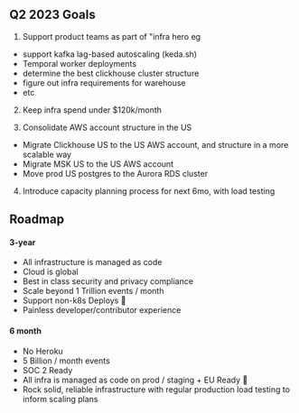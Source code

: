 ## Q2 2023 Goals

1. Support product teams as part of "infra hero
  eg
  - support kafka lag-based autoscaling (keda.sh)
  - Temporal worker deployments
  - determine the best clickhouse cluster structure
  - figure out infra requirements for warehouse
  - etc

2. Keep infra spend under $120k/month

3. Consolidate AWS account structure in the US
  - Migrate Clickhouse US to the US AWS account, and structure in a more scalable way
  - Migrate MSK US to the US AWS account
  - Move prod US postgres to the Aurora RDS cluster

4. Introduce capacity planning process for next 6mo, with load testing


## Roadmap

#### 3-year

- All infrastructure is managed as code
- Cloud is global
- Best in class security and privacy compliance
- Scale beyond 1 Trillion events / month
- Support non-k8s Deploys 🤖
- Painless developer/contributor experience

#### 6 month

- No Heroku
- 5 Billion / month events
- SOC 2 Ready
- All infra is managed as code on prod / staging + EU Ready 🎈
- Rock solid, reliable infrastructure with regular production load testing to inform scaling plans

